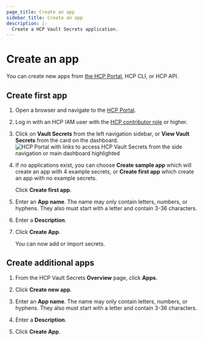 ```yaml
---
page_title: Create an app
sidebar_title: Create an app
description: |-
  Create a HCP Vault Secrets application.
---
```


# Create an app

You can create new apps from [the HCP Portal](https://portal.cloud.hashicorp.com/), HCP CLI, or HCP API.

## Create first app

1. Open a browser and navigate to the [HCP
   Portal](https://portal.cloud.hashicorp.com/).

1. Log in with an HCP IAM user with the [HCP contributor
   role](/hcp/docs/vault-secrets/get-started/configure-user-permissions) or
   higher.

1. Click on **Vault Secrets** from the left navigation sidebar, or **View Vault
   Secrets** from the card on the dashboard.
   ![HCP Portal with links to access HCP Vault Secrets from the side navigation
   or main dashboard
   highlighted](/img/docs/vault-secrets/ui-access-vault-secrets-portal.png)

1. If no applications exist, you can choose **Create sample app** which will
   create an app with 4 example secrets, or **Create first app** which create an
   app with no example secrets.

   Click **Create first app**.

1. Enter an **App name**. The name may only contain letters, numbers, or
   hyphens. They also must start with a letter and contain 3-36 characters.

1. Enter a **Description**.

1. Click **Create App**.

   You can now add or import secrets.

## Create additional apps

1. From the HCP Vault Secrets **Overview** page, click **Apps**.

1. Click **Create new app**.

1. Enter an **App name**. The name may only contain letters, numbers, or
   hyphens. They also must start with a letter and contain 3-36 characters.

1. Enter a **Description**.

1. Click **Create App**.